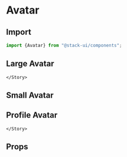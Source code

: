 
<Meta title="Components/Avatar" component="Avatar" />

<Story name="Import" />

# Avatar

## Import

```jsx
import {Avatar} from "@stack-ui/components";
```
## Large Avatar

<Preview withToolbar>
    <Story name="Large Avatar">
        <Avatar size="lg" src="https://coderthemes.com/upvex/layouts/light/assets/images/users/user-1.jpg" alt="largeAvatar" />
         
    </Story>
</Preview>

## Small Avatar

<Preview withToolbar>
    <Story name="Small Avatar">
        <Avatar size="sm" src="https://coderthemes.com/upvex/layouts/light/assets/images/users/user-1.jpg" alt="smallAvatar" />
        <Avatar size="md" src="https://coderthemes.com/upvex/layouts/light/assets/images/users/user-1.jpg" alt="mediumAvatar" />
    </Story>
</Preview>

## Profile Avatar

<Preview withToolbar>
    <Story name="Profile Avatar">
        <Avatar title="M. Gandhi" 
        subTitle="lorem impsum" size="lg"
        src="https://coderthemes.com/upvex/layouts/light/assets/images/users/user-1.jpg"
        alt="largeAvatar"
        titleFont="18px"
        subTitleFont="14px"
        titleColor="Green"
        subTitleColor="#1a2e99"
        isBold="600"
        />
         
    </Story>
</Preview>

<Story name="Props" />

## Props

<Props of={AvatarTypes} />